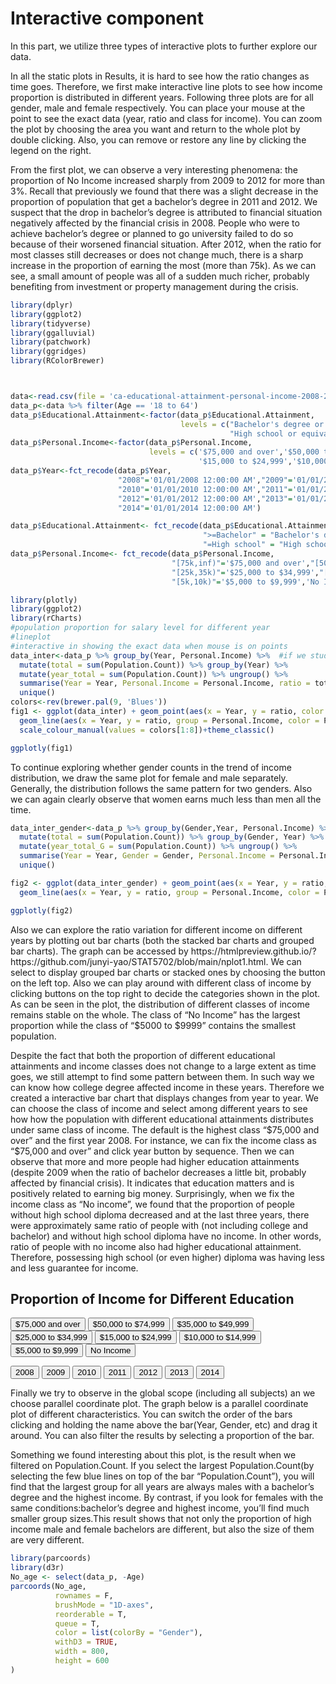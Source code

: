 # Interactive component

In this part, we utilize three types of interactive plots to further explore our data.

In all the static plots in Results, it is hard to see how the ratio changes as time goes. Therefore, we first make interactive line plots to see how income proportion is distributed in different years. 
Following three plots are for all gender, male and female respectively. You can place your mouse at the point to see the exact data (year, ratio and class for income). You can zoom the plot by choosing the area you want and return to the whole plot by double clicking. Also, you can remove or restore any line by clicking the legend on the right. 

From the first plot, we can observe a very interesting phenomena: the proportion of No Income increased sharply from 2009 to 2012 for more than 3%. Recall that previously we found that there was a slight decrease in the proportion of population that get a bachelor’s degree in 2011 and 2012. We suspect that the drop in bachelor's degree is attributed to financial situation negatively affected by the financial crisis in 2008. People who were to achieve bachelor's degree or planned to go university failed to do so because of their worsened financial situation. After 2012, when the ratio for most classes still decreases or does not change much, there is a sharp increase in the proportion of earning the most (more than 75k). As we can see, a small amount of people was all of a sudden much richer, probably benefiting from investment or property management during the crisis.

```r
library(dplyr)
library(ggplot2)
library(tidyverse)
library(ggalluvial)
library(patchwork)
library(ggridges)
library(RColorBrewer)



data<-read.csv(file = 'ca-educational-attainment-personal-income-2008-2014.csv', header = TRUE)
data_p<-data %>% filter(Age == '18 to 64')
data_p$Educational.Attainment<-factor(data_p$Educational.Attainment,
                                      levels = c("Bachelor's degree or higher","Some college, less than 4-yr degree",
                                                 "High school or equivalent","No high school diploma"))
data_p$Personal.Income<-factor(data_p$Personal.Income, 
                               levels = c('$75,000 and over','$50,000 to $74,999','$35,000 to $49,999','$25,000 to $34,999',
                                          '$15,000 to $24,999','$10,000 to $14,999','$5,000 to $9,999','No Income'))
data_p$Year<-fct_recode(data_p$Year,
                        "2008"='01/01/2008 12:00:00 AM',"2009"='01/01/2009 12:00:00 AM',
                        "2010"='01/01/2010 12:00:00 AM',"2011"='01/01/2011 12:00:00 AM',
                        "2012"='01/01/2012 12:00:00 AM',"2013"='01/01/2013 12:00:00 AM',
                        "2014"='01/01/2014 12:00:00 AM')

data_p$Educational.Attainment<- fct_recode(data_p$Educational.Attainment,
                                           ">=Bachelor" = "Bachelor's degree or higher","College (<4year)" = "Some college, less than 4-yr degree",
                                           "=High school" = "High school or equivalent","<High school" = "No high school diploma")
data_p$Personal.Income<- fct_recode(data_p$Personal.Income,
                                    "[75k,inf)"='$75,000 and over',"[50k,75k)"='$50,000 to $74,999',"[35k,50k)"='$35,000 to $49,999',
                                    "[25k,35k)"='$25,000 to $34,999',"[15k,25k)"='$15,000 to $24,999',"[10k,15k)"='$10,000 to $14,999',
                                    "[5k,10k)"='$5,000 to $9,999','No Income'='No Income')
```                                    



```r
library(plotly)
library(ggplot2)
library(rCharts)
#population proportion for salary level for different year
#lineplot
#interactive in showing the exact data when mouse is on points
data_inter<-data_p %>% group_by(Year, Personal.Income) %>%  #if we study gender, add Gender
  mutate(total = sum(Population.Count)) %>% group_by(Year) %>% 
  mutate(year_total = sum(Population.Count)) %>% ungroup() %>%
  summarise(Year = Year, Personal.Income = Personal.Income, ratio = total/year_total) %>% 
  unique()
colors<-rev(brewer.pal(9, 'Blues'))
fig1 <- ggplot(data_inter) + geom_point(aes(x = Year, y = ratio, color = Personal.Income))+
  geom_line(aes(x = Year, y = ratio, group = Personal.Income, color = Personal.Income))+
  scale_colour_manual(values = colors[1:8])+theme_classic()

ggplotly(fig1)
```
To continue exploring whether gender counts in the trend of income distribution, we draw the same plot for female and male separately. Generally, the distribution follows the same pattern for two genders. Also we can again clearly  observe that women earns much less than men all the time.
```r
data_inter_gender<-data_p %>% group_by(Gender,Year, Personal.Income) %>%  
  mutate(total = sum(Population.Count)) %>% group_by(Gender, Year) %>% 
  mutate(year_total_G = sum(Population.Count)) %>% ungroup() %>%
  summarise(Year = Year, Gender = Gender, Personal.Income = Personal.Income, ratio = total/year_total_G) %>% 
  unique()

fig2 <- ggplot(data_inter_gender) + geom_point(aes(x = Year, y = ratio, color = Personal.Income))+
  geom_line(aes(x = Year, y = ratio, group = Personal.Income, color = Personal.Income))+facet_grid(~Gender)+scale_colour_manual(values = colors[1:8])+theme_classic()

ggplotly(fig2)


```

Also we can explore the ratio variation for different income on different years by plotting out bar charts (both the stacked bar charts and grouped bar charts). The graph can be accessed by
https://htmlpreview.github.io/?https://github.com/junyi-yao/STAT5702/blob/main/nplot1.html. 
We can select to display grouped bar charts or stacked ones by choosing the button on the left top. Also we can play around with different class of income by clicking buttons on the top right to decide the categories shown in the plot. As can be seen in the plot, the distribution of different classes of income remains stable on the whole. The class of "No Income" has the largest proportion while the class of "$5000 to $9999" contains the smallest population. 

Despite the fact that both the proportion of different educational attainments and income classes does not change to a large extent as time goes, we still attempt to find some pattern between them. In such way we can know how college degree affected income in these years. Therefore we created a interactive bar chart that displays changes from year to year. We can choose the class of income and select among different years to see how how the population with different educational attainments distributes under same class of income. The default is the highest class "$75,000 and over" and the first year 2008. For instance, we can fix the income class as "\$75,000 and over" and click year button by sequence. Then we can observe that more and more people had higher education attainments (despite 2009 when the ratio of bachelor decreases a little bit, probably affected by financial crisis). It indicates that education matters and is positively related to earning big money. Surprisingly, when we fix the income class as "No income", we found that the proportion of people without high school diploma decreased and at the last three years, there were approximately same ratio of people with (not including college and bachelor) and without high school diploma have no income. In other words, ratio of people with no income also had higher educational attainment. Therefore,  possessing high school (or even higher) diploma was having less and less guarantee for income.

<script src="https://d3js.org/d3.v7.js"></script>
<div id='plot'>
 <h2> Proportion of Income for Different Education</h2>

  <p>
  <button class = 'income' type = "[75k,inf)"> $75,000 and over </button>
  <button class = 'income' type = "[50k,75k)"> $50,000 to $74,999 </button>
  <button class = 'income' type = "[35k,50k)"> $35,000 to $49,999 </button>
  <button class = 'income' type = "[25k,35k)"> $25,000 to $34,999 </button>
  <button class = 'income' type = "[15k,25k)"> $15,000 to $24,999 </button>
  <button class = 'income' type = "[10k,15k)"> $10,000 to $14,999 </button>
  <button class = 'income' type = "[5k,10k)"> $5,000 to $9,999 </button>
  <button class = 'income' type = "No Income"> No Income </button>
  </p>
  <p>
  <button class = 'year' type = '2008'> 2008 </button>
  <button class = 'year' type = '2009'> 2009 </button>
  <button class = 'year' type = '2010'> 2010 </button>
  <button class = 'year' type = '2011'> 2011 </button>
  <button class = 'year' type = '2012'> 2012 </button>
  <button class = 'year' type = '2013'> 2013 </button>
  <button class = 'year' type = '2014'> 2014 </button>
  </p> 

</div>



 
<script>
var w = 680;
  var h = 400;
  var margin = {top: 25, right: 25, bottom: 25, left: 120};
  var innerWidth = w - margin.left - margin.right;
  var innerHeight = h - margin.top - margin.bottom;
  var dur = 500;
  
  var svg = d3.select('div#plot').append('svg').attr('width', w).attr('height', h).attr('x','500')
  
  


  svg.append("rect")
      .attr("x", 0)
      .attr("y", 0)
      .attr("width", w)
      .attr("height", h)
      .attr("fill", "#F4F1FE");

  //bardata = d3.text('https://raw.githubusercontent.com/junyi-yao/5702-Final-Project/main/data.txt');
  
  bardata = [{'Year': 2008, 'Education': '<High school', 'Income': 'No Income', 'All Gender': 1001315, 'ratio': 0.35315368250573476}, {'Year': 2008, 'Education': '<High school', 'Income': '[5k,10k)', 'All Gender': 415772, 'ratio': 0.2652923453090883}, {'Year': 2008, 'Education': '<High school', 'Income': '[10k,15k)', 'All Gender': 546840, 'ratio': 0.3013583278591677}, {'Year': 2008, 'Education': '<High school', 'Income': '[15k,25k)', 'All Gender': 890812, 'ratio': 0.2720610669304577}, {'Year': 2008, 'Education': '<High school', 'Income': '[25k,35k)', 'All Gender': 427562, 'ratio': 0.16282431614183274}, {'Year': 2008, 'Education': '<High school', 'Income': '[35k,50k)', 'All Gender': 274360, 'ratio': 0.09259346756393728}, {'Year': 2008, 'Education': '<High school', 'Income': '[50k,75k)', 'All Gender': 124392, 'ratio': 0.04040075973902808}, {'Year': 2008, 'Education': '<High school', 'Income': '[75k,inf)', 'All Gender': 48524, 'ratio': 0.01526342973581848}, {'Year': 2008, 'Education': 'High school', 'Income': 'No Income', 'All Gender': 825431, 'ratio': 0.2911211729619462}, {'Year': 2008, 'Education': 'High school', 'Income': '[5k,10k)', 'All Gender': 429222, 'ratio': 0.273874409624163}, {'Year': 2008, 'Education': 'High school', 'Income': '[10k,15k)', 'All Gender': 471637, 'ratio': 0.2599146691473087}, {'Year': 2008, 'Education': 'High school', 'Income': '[15k,25k)', 'All Gender': 922006, 'ratio': 0.2815879625288878}, {'Year': 2008, 'Education': 'High school', 'Income': '[25k,35k)', 'All Gender': 726605, 'ratio': 0.27670598002216373}, {'Year': 2008, 'Education': 'High school', 'Income': '[35k,50k)', 'All Gender': 721793, 'ratio': 0.24359715969302007}, {'Year': 2008, 'Education': 'High school', 'Income': '[50k,75k)', 'All Gender': 555617, 'ratio': 0.1804565319628237}, {'Year': 2008, 'Education': 'High school', 'Income': '[75k,inf)', 'All Gender': 234454, 'ratio': 0.07374849878990986}, {'Year': 2008, 'Education': 'College (<4year)', 'Income': 'No Income', 'All Gender': 689385, 'ratio': 0.24313912346685704}, {'Year': 2008, 'Education': 'College (<4year)', 'Income': '[5k,10k)', 'All Gender': 538569, 'ratio': 0.3436456353981759}, {'Year': 2008, 'Education': 'College (<4year)', 'Income': '[10k,15k)', 'All Gender': 559411, 'ratio': 0.308286086507982}, {'Year': 2008, 'Education': 'College (<4year)', 'Income': '[15k,25k)', 'All Gender': 914253, 'ratio': 0.2792201346910142}, {'Year': 2008, 'Education': 'College (<4year)', 'Income': '[25k,35k)', 'All Gender': 915142, 'ratio': 0.3485047088437913}, {'Year': 2008, 'Education': 'College (<4year)', 'Income': '[35k,50k)', 'All Gender': 1076321, 'ratio': 0.36324644117905136}, {'Year': 2008, 'Education': 'College (<4year)', 'Income': '[50k,75k)', 'All Gender': 937518, 'ratio': 0.30449256760092397}, {'Year': 2008, 'Education': 'College (<4year)', 'Income': '[75k,inf)', 'All Gender': 658347, 'ratio': 0.20708583744717848}, {'Year': 2008, 'Education': '>=Bachelor', 'Income': 'No Income', 'All Gender': 319221, 'ratio': 0.11258602106546206}, {'Year': 2008, 'Education': '>=Bachelor', 'Income': '[5k,10k)', 'All Gender': 183659, 'ratio': 0.1171876096685728}, {'Year': 2008, 'Education': '>=Bachelor', 'Income': '[10k,15k)', 'All Gender': 236696, 'ratio': 0.1304409164855416}, {'Year': 2008, 'Education': '>=Bachelor', 'Income': '[15k,25k)', 'All Gender': 547238, 'ratio': 0.16713083584964034}, {'Year': 2008, 'Education': '>=Bachelor', 'Income': '[25k,35k)', 'All Gender': 556601, 'ratio': 0.21196499499221222}, {'Year': 2008, 'Education': '>=Bachelor', 'Income': '[35k,50k)', 'All Gender': 890586, 'ratio': 0.3005629315639913}, {'Year': 2008, 'Education': '>=Bachelor', 'Income': '[50k,75k)', 'All Gender': 1461425, 'ratio': 0.4746501406972243}, {'Year': 2008, 'Education': '>=Bachelor', 'Income': '[75k,inf)', 'All Gender': 2237777, 'ratio': 0.7039022340270932}, {'Year': 2009, 'Education': '<High school', 'Income': 'No Income', 'All Gender': 935103, 'ratio': 0.3485465532356467}, {'Year': 2009, 'Education': '<High school', 'Income': '[5k,10k)', 'All Gender': 477892, 'ratio': 0.2743228062562031}, {'Year': 2009, 'Education': '<High school', 'Income': '[10k,15k)', 'All Gender': 533520, 'ratio': 0.2887284841754581}, {'Year': 2009, 'Education': '<High school', 'Income': '[15k,25k)', 'All Gender': 894166, 'ratio': 0.26292372775450423}, {'Year': 2009, 'Education': '<High school', 'Income': '[25k,35k)', 'All Gender': 394233, 'ratio': 0.15434532639424764}, {'Year': 2009, 'Education': '<High school', 'Income': '[35k,50k)', 'All Gender': 277900, 'ratio': 0.09916050764185323}, {'Year': 2009, 'Education': '<High school', 'Income': '[50k,75k)', 'All Gender': 104514, 'ratio': 0.0351760654395847}, 
  {'Year': 2009, 'Education': '<High school', 'Income': '[75k,inf)', 'All Gender': 59746, 'ratio': 0.01861289014139267}, {'Year': 2009, 'Education': 'High school', 'Income': 'No Income', 'All Gender': 816873, 'ratio': 0.3044779757751418}, {'Year': 2009, 'Education': 'High school', 'Income': '[5k,10k)', 'All Gender': 451398, 'ratio': 0.2591145407297832}, {'Year': 2009, 'Education': 'High school', 'Income': '[10k,15k)', 'All Gender': 435132, 'ratio': 0.23548321108156287}, {'Year': 2009, 'Education': 'High school', 'Income': '[15k,25k)', 'All Gender': 953955, 'ratio': 0.28050429641705016}, {'Year': 2009, 'Education': 'High school', 'Income': '[25k,35k)', 'All Gender': 758802, 'ratio': 0.29707696301072695}, {'Year': 2009, 'Education': 'High school', 'Income': '[35k,50k)', 'All Gender': 715835, 'ratio': 0.2554248362281612}, {'Year': 2009, 'Education': 'High school', 'Income': '[50k,75k)', 'All Gender': 485547, 'ratio': 0.16341957102392055}, {'Year': 2009, 'Education': 'High school', 'Income': '[75k,inf)', 'All Gender': 248240, 'ratio': 0.07733511613663369}, {'Year': 2009, 'Education': 'College (<4year)', 'Income': 'No Income', 'All Gender': 599046, 'ratio': 0.2232860107705795}, {'Year': 2009, 'Education': 'College (<4year)', 'Income': '[5k,10k)', 'All Gender': 581674, 'ratio': 0.33389645360514647}, {'Year': 2009, 'Education': 'College (<4year)', 'Income': '[10k,15k)', 'All Gender': 658692, 'ratio': 0.3564686285397002}, {'Year': 2009, 'Education': 'College (<4year)', 'Income': '[15k,25k)', 'All Gender': 1039512, 'ratio': 0.3056617787810543}, {'Year': 2009, 'Education': 'College (<4year)', 'Income': '[25k,35k)', 'All Gender': 829863, 'ratio': 0.3248979045323693}, {'Year': 2009, 'Education': 'College (<4year)', 'Income': '[35k,50k)', 'All Gender': 946958, 'ratio': 0.33789433607597713}, {'Year': 2009, 'Education': 'College (<4year)', 'Income': '[50k,75k)', 'All Gender': 931319, 'ratio': 0.3134521508039936}, {'Year': 2009, 'Education': 'College (<4year)', 'Income': '[75k,inf)', 'All Gender': 721700, 'ratio': 0.22483384352162636}, {'Year': 2009, 'Education': '>=Bachelor', 'Income': 'No Income', 'All Gender': 331842, 'ratio': 0.12368946021863203}, {'Year': 2009, 'Education': '>=Bachelor', 'Income': '[5k,10k)', 'All Gender': 231115, 'ratio': 0.13266619940886723}, {'Year': 2009, 'Education': '>=Bachelor', 'Income': '[10k,15k)', 'All Gender': 220482, 'ratio': 0.11931967620327888}, {'Year': 2009, 'Education': '>=Bachelor', 'Income': '[15k,25k)', 'All Gender': 513224, 'ratio': 0.15091019704739128}, {'Year': 2009, 'Education': '>=Bachelor', 'Income': '[25k,35k)', 'All Gender': 571329, 'ratio': 0.22367980606265614}, {'Year': 2009, 'Education': '>=Bachelor', 'Income': '[35k,50k)', 'All Gender': 861834, 'ratio': 0.3075203200540084}, {'Year': 2009, 'Education': '>=Bachelor', 'Income': '[50k,75k)', 'All Gender': 1449788, 'ratio': 0.48795221273250117}, {'Year': 2009, 'Education': '>=Bachelor', 'Income': '[75k,inf)', 'All Gender': 2180240, 'ratio': 0.6792181502003473}, {'Year': 2010, 'Education': '<High school', 'Income': 'No Income', 'All Gender': 1036424, 'ratio': 0.3443219914134117}, {'Year': 2010, 'Education': '<High school', 'Income': '[5k,10k)', 'All Gender': 462633, 'ratio': 0.2645623281196656}, {'Year': 2010, 'Education': '<High school', 'Income': '[10k,15k)', 'All Gender': 548783, 'ratio': 0.28619086309452413}, {'Year': 2010, 'Education': '<High school', 'Income': '[15k,25k)', 'All Gender': 822990, 'ratio': 0.2510863506519935}, {'Year': 2010, 'Education': '<High school', 'Income': '[25k,35k)', 'All Gender': 352482, 'ratio': 0.13881851338849863}, {'Year': 2010, 'Education': '<High school', 'Income': '[35k,50k)', 'All Gender': 227751, 'ratio': 0.08237080769692595}, {'Year': 2010, 'Education': '<High school', 'Income': '[50k,75k)', 'All Gender': 112400, 'ratio': 0.04011241468528349}, {'Year': 2010, 'Education': '<High school', 'Income': '[75k,inf)', 'All Gender': 53304, 'ratio': 0.01708582015398522}, {'Year': 2010, 'Education': 'High school', 'Income': 'No Income', 'All Gender': 841820, 'ratio': 0.27967042331288955}, {'Year': 2010, 'Education': 'High school', 'Income': '[5k,10k)', 'All Gender': 443100, 'ratio': 0.25339214364263646}, {'Year': 2010, 'Education': 'High school', 'Income': '[10k,15k)', 'All Gender': 486085, 'ratio': 0.25349379570304065}, {'Year': 2010, 'Education': 'High school', 'Income': '[15k,25k)', 'All Gender': 969801, 'ratio': 0.2958769777866729}, {'Year': 2010, 'Education': 'High school', 'Income': '[25k,35k)', 'All Gender': 775662, 'ratio': 0.3054801258842994}, {'Year': 2010, 'Education': 'High school', 'Income': '[35k,50k)', 'All Gender': 695630, 'ratio': 0.2515888183068904}, 
  {'Year': 2010, 'Education': 'High school', 'Income': '[50k,75k)', 'All Gender': 475711, 'ratio': 0.16976794397109338}, {'Year': 2010, 'Education': 'High school', 'Income': '[75k,inf)', 'All Gender': 259572, 'ratio': 0.08320202065530262}, {'Year': 2010, 'Education': 'College (<4year)', 'Income': 'No Income', 'All Gender': 754067, 'ratio': 0.25051701919208463}, {'Year': 2010, 'Education': 'College (<4year)', 'Income': '[5k,10k)', 'All Gender': 594536, 'ratio': 0.33999266872651435}, {'Year': 2010, 'Education': 'College (<4year)', 'Income': '[10k,15k)', 'All Gender': 621606, 'ratio': 0.32416812773853193}, {'Year': 2010, 'Education': 'College (<4year)', 'Income': '[15k,25k)', 'All Gender': 924459, 'ratio': 0.2820435687400712}, {'Year': 2010, 'Education': 'College (<4year)', 'Income': '[25k,35k)', 'All Gender': 865336, 'ratio': 0.34079657146052805}, {'Year': 2010, 'Education': 'College (<4year)', 'Income': '[35k,50k)', 'All Gender': 917033, 'ratio': 0.33166374195825743}, {'Year': 2010, 'Education': 'College (<4year)', 'Income': '[50k,75k)', 'All Gender': 902553, 'ratio': 0.3220959093545077}, {'Year': 2010, 'Education': 'College (<4year)', 'Income': '[75k,inf)', 'All Gender': 626365, 'ratio': 0.2007721698324882}, {'Year': 2010, 'Education': '>=Bachelor', 'Income': 'No Income', 'All Gender': 377732, 'ratio': 0.12549056608161413}, {'Year': 2010, 'Education': '>=Bachelor', 'Income': '[5k,10k)', 'All Gender': 248404, 'ratio': 0.14205285951118363}, {'Year': 2010, 'Education': '>=Bachelor', 'Income': '[10k,15k)', 'All Gender': 261068, 'ratio': 0.13614721346390327}, {'Year': 2010, 'Education': '>=Bachelor', 'Income': '[15k,25k)', 'All Gender': 560467, 'ratio': 0.17099310282126248}, {'Year': 2010, 'Education': '>=Bachelor', 'Income': '[25k,35k)', 'All Gender': 545677, 'ratio': 0.21490478926667395}, {'Year': 2010, 'Education': '>=Bachelor', 'Income': '[35k,50k)', 'All Gender': 924534, 'ratio': 0.3343766320379262}, {'Year': 2010, 'Education': '>=Bachelor', 'Income': '[50k,75k)', 'All Gender': 1311461, 'ratio': 0.4680237319891154}, {'Year': 2010, 'Education': '>=Bachelor', 'Income': '[75k,inf)', 'All Gender': 2180539, 'ratio': 0.698939989358224}, {'Year': 2011, 'Education': '<High school', 'Income': 'No Income', 'All Gender': 1108286, 'ratio': 0.32866656307049563}, {'Year': 2011, 'Education': '<High school', 'Income': '[5k,10k)', 'All Gender': 424754, 'ratio': 0.24793728048490762}, {'Year': 2011, 'Education': '<High school', 'Income': '[10k,15k)', 'All Gender': 561879, 'ratio': 0.26934823344769515}, {'Year': 2011, 'Education': '<High school', 'Income': '[15k,25k)', 'All Gender': 848284, 'ratio': 0.257543060263116}, {'Year': 2011, 'Education': '<High school', 'Income': '[25k,35k)', 'All Gender': 387138, 'ratio': 0.15600828846167794}, {'Year': 2011, 'Education': '<High school', 'Income': '[35k,50k)', 'All Gender': 233826, 'ratio': 0.08513887417269181}, {'Year': 2011, 'Education': '<High school', 'Income': '[50k,75k)', 'All Gender': 119701, 'ratio': 0.04301837699524358}, {'Year': 2011, 'Education': '<High school', 'Income': '[75k,inf)', 'All Gender': 45503, 'ratio': 0.014598992126368244}, {'Year': 2011, 'Education': 'High school', 'Income': 'No Income', 'All Gender': 1026203, 'ratio': 0.30432452726338854}, {'Year': 2011, 'Education': 'High school', 'Income': '[5k,10k)', 'All Gender': 470980, 'ratio': 0.2749203076669832}, {'Year': 2011, 'Education': 'High school', 'Income': '[10k,15k)', 'All Gender': 569799, 'ratio': 0.27314484803714545}, {'Year': 2011, 'Education': 'High school', 'Income': '[15k,25k)', 'All Gender': 945572, 'ratio': 0.28708016015758303}, {'Year': 2011, 'Education': 'High school', 'Income': '[25k,35k)', 'All Gender': 745295, 'ratio': 0.3003378571699143}, {'Year': 2011, 'Education': 'High school', 'Income': '[35k,50k)', 'All Gender': 789479, 'ratio': 0.28745885078213096}, {'Year': 2011, 'Education': 'High school', 'Income': '[50k,75k)', 'All Gender': 527836, 'ratio': 0.1896947230153582}, {'Year': 2011, 'Education': 'High school', 'Income': '[75k,inf)', 'All Gender': 239528, 'ratio': 0.07684916128705213}, {'Year': 2011, 'Education': 'College (<4year)', 'Income': 'No Income', 'All Gender': 857588, 'ratio': 0.2543210872378612}, {'Year': 2011, 'Education': 'College (<4year)', 'Income': '[5k,10k)', 'All Gender': 598880, 'ratio': 0.3495780582096966}, {'Year': 2011, 'Education': 'College (<4year)', 'Income': '[10k,15k)', 'All Gender': 657090, 'ratio': 0.3149895808815528}, {'Year': 2011, 'Education': 'College (<4year)', 'Income': '[15k,25k)', 'All Gender': 955171, 'ratio': 0.2899944622491769}, {'Year': 2011, 'Education': 'College (<4year)', 'Income': '[25k,35k)', 'All Gender': 814022, 'ratio': 0.3280333601717011}, 
  {'Year': 2011, 'Education': 'College (<4year)', 'Income': '[35k,50k)', 'All Gender': 907655, 'ratio': 0.3304881614414761}, {'Year': 2011, 'Education': 'College (<4year)', 'Income': '[50k,75k)', 'All Gender': 813670, 'ratio': 0.29241829900936367}, {'Year': 2011, 'Education': 'College (<4year)', 'Income': '[75k,inf)', 'All Gender': 657554, 'ratio': 0.2109668740228544}, {'Year': 2011, 'Education': '>=Bachelor', 'Income': 'No Income', 'All Gender': 379991, 'ratio': 0.1126878224282547}, {'Year': 2011, 'Education': '>=Bachelor', 'Income': '[5k,10k)', 'All Gender': 218537, 'ratio': 0.12756435363841248}, {'Year': 2011, 'Education': '>=Bachelor', 'Income': '[10k,15k)', 'All Gender': 297301, 'ratio': 0.14251733763360655}, {'Year': 2011, 'Education': '>=Bachelor', 'Income': '[15k,25k)', 'All Gender': 544729, 'ratio': 0.16538231733012404}, {'Year': 2011, 'Education': '>=Bachelor', 'Income': '[25k,35k)', 'All Gender': 535067, 'ratio': 0.2156204941967067}, {'Year': 2011, 'Education': '>=Bachelor', 'Income': '[35k,50k)', 'All Gender': 815447, 'ratio': 0.2969141136037011}, {'Year': 2011, 'Education': '>=Bachelor', 'Income': '[50k,75k)', 'All Gender': 1321348, 'ratio': 0.4748686009800345}, {'Year': 2011, 'Education': '>=Bachelor', 'Income': '[75k,inf)', 'All Gender': 2174274, 'ratio': 0.6975849725637252}, {'Year': 2012, 'Education': '<High school', 'Income': 'No Income', 'All Gender': 1076972, 'ratio': 0.3068301541256196}, {'Year': 2012, 'Education': '<High school', 'Income': '[5k,10k)', 'All Gender': 514192, 'ratio': 0.2618641534378735}, {'Year': 2012, 'Education': '<High school', 'Income': '[10k,15k)', 'All Gender': 546307, 'ratio': 0.2755412022884304}, {'Year': 2012, 'Education': '<High school', 'Income': '[15k,25k)', 'All Gender': 814110, 'ratio': 0.2392259295272165}, {'Year': 2012, 'Education': '<High school', 'Income': '[25k,35k)', 'All Gender': 383257, 'ratio': 0.1553036074353106}, {'Year': 2012, 'Education': '<High school', 'Income': '[35k,50k)', 'All Gender': 252313, 'ratio': 0.09222967551667706}, {'Year': 2012, 'Education': '<High school', 'Income': '[50k,75k)', 'All Gender': 93525, 'ratio': 0.035430820210702096}, {'Year': 2012, 'Education': '<High school', 'Income': '[75k,inf)', 'All Gender': 41304, 'ratio': 0.012573715017711087}, {'Year': 2012, 'Education': 'High school', 'Income': 'No Income', 'All Gender': 1023061, 'ratio': 0.29147086861117144}, {'Year': 2012, 'Education': 'High school', 'Income': '[5k,10k)', 'All Gender': 513181, 'ratio': 0.26134927833455474}, {'Year': 2012, 'Education': 'High school', 'Income': '[10k,15k)', 'All Gender': 577674, 'ratio': 0.29136179564011944}, {'Year': 2012, 'Education': 'High school', 'Income': '[15k,25k)', 'All Gender': 1011561, 'ratio': 0.2972468345782273}, {'Year': 2012, 'Education': 'High school', 'Income': '[25k,35k)', 'All Gender': 721112, 'ratio': 0.29220939203952356}, {'Year': 2012, 'Education': 'High school', 'Income': '[35k,50k)', 'All Gender': 685403, 'ratio': 0.2505399891728013}, {'Year': 2012, 'Education': 'High school', 'Income': '[50k,75k)', 'All Gender': 519859, 'ratio': 0.1969423230571011}, {'Year': 2012, 'Education': 'High school', 'Income': '[75k,inf)', 'All Gender': 223971, 'ratio': 0.06818098794866768}, {'Year': 2012, 'Education': 'College (<4year)', 'Income': 'No Income', 'All Gender': 929698, 'ratio': 0.26487167784332394}, {'Year': 2012, 'Education': 'College (<4year)', 'Income': '[5k,10k)', 'All Gender': 670172, 'ratio': 0.34130057145534465}, {'Year': 2012, 'Education': 'College (<4year)', 'Income': '[10k,15k)', 'All Gender': 618840, 'ratio': 0.3121247167328485}, {'Year': 2012, 'Education': 'College (<4year)', 'Income': '[15k,25k)', 'All Gender': 1067564, 'ratio': 0.31370329590570484}, {'Year': 2012, 'Education': 'College (<4year)', 'Income': '[25k,35k)', 'All Gender': 823203, 'ratio': 0.3335787619053794}, {'Year': 2012, 'Education': 'College (<4year)', 'Income': '[35k,50k)', 'All Gender': 909919, 'ratio': 0.33260883948294095}, {'Year': 2012, 'Education': 'College (<4year)', 'Income': '[50k,75k)', 'All Gender': 789324, 'ratio': 0.29902589395340523}, {'Year': 2012, 'Education': 'College (<4year)', 'Income': '[75k,inf)', 'All Gender': 677995, 'ratio': 0.20639443912049749}, {'Year': 2012, 'Education': '>=Bachelor', 'Income': 'No Income', 'All Gender': 480263, 'ratio': 0.13682729941988506}, {'Year': 2012, 'Education': '>=Bachelor', 'Income': '[5k,10k)', 'All Gender': 266038, 'ratio': 0.13548599677222709}, {'Year': 2012, 'Education': '>=Bachelor', 'Income': '[10k,15k)', 'All Gender': 239848, 'ratio': 0.12097228533860166}, {'Year': 2012, 'Education': '>=Bachelor', 'Income': '[15k,25k)', 'All Gender': 509866, 'ratio': 0.14982393998885135}, 
  {'Year': 2012, 'Education': '>=Bachelor', 'Income': '[25k,35k)', 'All Gender': 540220, 'ratio': 0.21890823861978642}, {'Year': 2012, 'Education': '>=Bachelor', 'Income': '[35k,50k)', 'All Gender': 888068, 'ratio': 0.3246214958275807}, {'Year': 2012, 'Education': '>=Bachelor', 'Income': '[50k,75k)', 'All Gender': 1236943, 'ratio': 0.4686009627787916}, {'Year': 2012, 'Education': '>=Bachelor', 'Income': '[75k,inf)', 'All Gender': 2341678, 'ratio': 0.7128508579131237}, {'Year': 2013, 'Education': '<High school', 'Income': 'No Income', 'All Gender': 986257, 'ratio': 0.2921946872346565}, {'Year': 2013, 'Education': '<High school', 'Income': '[5k,10k)', 'All Gender': 435418, 'ratio': 0.24569681566616408}, {'Year': 2013, 'Education': '<High school', 'Income': '[10k,15k)', 'All Gender': 477953, 'ratio': 0.24384697760723817}, {'Year': 2013, 'Education': '<High school', 'Income': '[15k,25k)', 'All Gender': 757252, 'ratio': 0.2244997426672011}, {'Year': 2013, 'Education': '<High school', 'Income': '[25k,35k)', 'All Gender': 387061, 'ratio': 0.1472307110617123}, {'Year': 2013, 'Education': '<High school', 'Income': '[35k,50k)', 'All Gender': 216280, 'ratio': 0.07729967240207267}, {'Year': 2013, 'Education': '<High school', 'Income': '[50k,75k)', 'All Gender': 102225, 'ratio': 0.03792694948601517}, {'Year': 2013, 'Education': '<High school', 'Income': '[75k,inf)', 'All Gender': 34646, 'ratio': 0.009669720678873226}, {'Year': 2013, 'Education': 'High school', 'Income': 'No Income', 'All Gender': 1037730, 'ratio': 0.30744440118956834}, {'Year': 2013, 'Education': 'High school', 'Income': '[5k,10k)', 'All Gender': 430671, 'ratio': 0.24301818780978865}, {'Year': 2013, 'Education': 'High school', 'Income': '[10k,15k)', 'All Gender': 524377, 'ratio': 0.26753205142922154}, {'Year': 2013, 'Education': 'High school', 'Income': '[15k,25k)', 'All Gender': 892465, 'ratio': 0.2645858483562719}, {'Year': 2013, 'Education': 'High school', 'Income': '[25k,35k)', 'All Gender': 732597, 'ratio': 0.27866609457340635}, {'Year': 2013, 'Education': 'High school', 'Income': '[35k,50k)', 'All Gender': 694888, 'ratio': 0.2483568279828531}, {'Year': 2013, 'Education': 'High school', 'Income': '[50k,75k)', 'All Gender': 468989, 'ratio': 0.17400168366345578}, {'Year': 2013, 'Education': 'High school', 'Income': '[75k,inf)', 'All Gender': 296528, 'ratio': 0.0827611537685424}, {'Year': 2013, 'Education': 'College (<4year)', 'Income': 'No Income', 'All Gender': 887832, 'ratio': 0.26303467915251255}, {'Year': 2013, 'Education': 'College (<4year)', 'Income': '[5k,10k)', 'All Gender': 638696, 'ratio': 0.36040212710249997}, {'Year': 2013, 'Education': 'College (<4year)', 'Income': '[10k,15k)', 'All Gender': 671792, 'ratio': 0.34274175239138943}, {'Year': 2013, 'Education': 'College (<4year)', 'Income': '[15k,25k)', 'All Gender': 1120495, 'ratio': 0.3321890720128643}, {'Year': 2013, 'Education': 'College (<4year)', 'Income': '[25k,35k)', 'All Gender': 885982, 'ratio': 0.3370108583605116}, {'Year': 2013, 'Education': 'College (<4year)', 'Income': '[35k,50k)', 'All Gender': 971233, 'ratio': 0.34712406475902646}, {'Year': 2013, 'Education': 'College (<4year)', 'Income': '[50k,75k)', 'All Gender': 849227, 'ratio': 0.31507546618889903}, {'Year': 2013, 'Education': 'College (<4year)', 'Income': '[75k,inf)', 'All Gender': 691589, 'ratio': 0.19302293062925752}, {'Year': 2013, 'Education': '>=Bachelor', 'Income': 'No Income', 'All Gender': 463523, 'ratio': 0.13732623242326258}, {'Year': 2013, 'Education': '>=Bachelor', 'Income': '[5k,10k)', 'All Gender': 267391, 'ratio': 0.1508828694215473}, {'Year': 2013, 'Education': '>=Bachelor', 'Income': '[10k,15k)', 'All Gender': 285931, 'ratio': 0.14587921857215086}, {'Year': 2013, 'Education': '>=Bachelor', 'Income': '[15k,25k)', 'All Gender': 602852, 'ratio': 0.17872533696366272}, {'Year': 2013, 'Education': '>=Bachelor', 'Income': '[25k,35k)', 'All Gender': 623302, 'ratio': 0.23709233600436982}, {'Year': 2013, 'Education': '>=Bachelor', 'Income': '[35k,50k)', 'All Gender': 915541, 'ratio': 0.32721943485604776}, {'Year': 2013, 'Education': '>=Bachelor', 'Income': '[50k,75k)', 'All Gender': 1274872, 'ratio': 0.47299590066163}, {'Year': 2013, 'Education': '>=Bachelor', 'Income': '[75k,inf)', 'All Gender': 2560174, 'ratio': 0.7145461949233268}, {'Year': 2014, 'Education': '<High school', 'Income': 'No Income', 'All Gender': 1099991, 'ratio': 0.30208760722138095}, {'Year': 2014, 'Education': '<High school', 'Income': '[5k,10k)', 'All Gender': 398455, 'ratio': 0.22157401491303141}, 
  {'Year': 2014, 'Education': '<High school', 'Income': '[10k,15k)', 'All Gender': 421796, 'ratio': 0.22502471400837476}, {'Year': 2014, 'Education': '<High school', 'Income': '[15k,25k)', 'All Gender': 738103, 'ratio': 0.22108788215084296}, {'Year': 2014, 'Education': '<High school', 'Income': '[25k,35k)', 'All Gender': 408849, 'ratio': 0.15403705413067845}, {'Year': 2014, 'Education': '<High school', 'Income': '[35k,50k)', 'All Gender': 238106, 'ratio': 0.08643144064984933}, {'Year': 2014, 'Education': '<High school', 'Income': '[50k,75k)', 'All Gender': 119281, 'ratio': 0.044501276864044294}, {'Year': 2014, 'Education': '<High school', 'Income': '[75k,inf)', 'All Gender': 56792, 'ratio': 0.015911087079245854}, {'Year': 2014, 'Education': 'High school', 'Income': 'No Income', 'All Gender': 1075498, 'ratio': 0.29536115967437987}, {'Year': 2014, 'Education': 'High school', 'Income': '[5k,10k)', 'All Gender': 505102, 'ratio': 0.280878588750554}, {'Year': 2014, 'Education': 'High school', 'Income': '[10k,15k)', 'All Gender': 473189, 'ratio': 0.25244245890645917}, {'Year': 2014, 'Education': 'High school', 'Income': '[15k,25k)', 'All Gender': 974012, 'ratio': 0.29175094840355187}, {'Year': 2014, 'Education': 'High school', 'Income': '[25k,35k)', 'All Gender': 786774, 'ratio': 0.29642324972449585}, {'Year': 2014, 'Education': 'High school', 'Income': '[35k,50k)', 'All Gender': 663369, 'ratio': 0.2408000569177169}, {'Year': 2014, 'Education': 'High school', 'Income': '[50k,75k)', 'All Gender': 451100, 'ratio': 0.1682960906881262}, {'Year': 2014, 'Education': 'High school', 'Income': '[75k,inf)', 'All Gender': 279890, 'ratio': 0.07841516697087833}, {'Year': 2014, 'Education': 'College (<4year)', 'Income': 'No Income', 'All Gender': 925063, 'ratio': 0.2540475951158076}, {'Year': 2014, 'Education': 'College (<4year)', 'Income': '[5k,10k)', 'All Gender': 659280, 'ratio': 0.3666143392650697}, {'Year': 2014, 'Education': 'College (<4year)', 'Income': '[10k,15k)', 'All Gender': 668055, 'ratio': 0.35640187511703475}, {'Year': 2014, 'Education': 'College (<4year)', 'Income': '[15k,25k)', 'All Gender': 1039692, 'ratio': 0.3114244250046054}, {'Year': 2014, 'Education': 'College (<4year)', 'Income': '[25k,35k)', 'All Gender': 899202, 'ratio': 0.33878137686141907}, {'Year': 2014, 'Education': 'College (<4year)', 'Income': '[35k,50k)', 'All Gender': 964828, 'ratio': 0.3502283605592166}, {'Year': 2014, 'Education': 'College (<4year)', 'Income': '[50k,75k)', 'All Gender': 767541, 'ratio': 0.2863536904075705}, {'Year': 2014, 'Education': 'College (<4year)', 'Income': '[75k,inf)', 'All Gender': 650766, 'ratio': 0.18232135677934405}, {'Year': 2014, 'Education': '>=Bachelor', 'Income': 'No Income', 'All Gender': 540746, 'ratio': 0.1485036379884316}, {'Year': 2014, 'Education': '>=Bachelor', 'Income': '[5k,10k)', 'All Gender': 235456, 'ratio': 0.1309330570713449}, {'Year': 2014, 'Education': '>=Bachelor', 'Income': '[10k,15k)', 'All Gender': 311403, 'ratio': 0.16613095196813132}, {'Year': 2014, 'Education': '>=Bachelor', 'Income': '[15k,25k)', 'All Gender': 586698, 'ratio': 0.1757367444409998}, {'Year': 2014, 'Education': '>=Bachelor', 'Income': '[25k,35k)', 'All Gender': 559400, 'ratio': 0.21075831928340663}, {'Year': 2014, 'Education': '>=Bachelor', 'Income': '[35k,50k)', 'All Gender': 888551, 'ratio': 0.3225401418732172}, {'Year': 2014, 'Education': '>=Bachelor', 'Income': '[50k,75k)', 'All Gender': 1342473, 'ratio': 0.500848942040259}, {'Year': 2014, 'Education': '>=Bachelor', 'Income': '[75k,inf)', 'All Gender': 2581887, 'ratio': 0.7233523891705318}];
  
  //console.log(bardata);
  
  var datainuse = bardata.filter(d=>d.Year==2008).filter(d=>d.Income=='[75k,inf)')
  
  var xScale = d3.scaleLinear()
      .domain([0, 1])
      .range([0,innerWidth]);
      
  var yScale = d3.scaleBand()
      .domain(['>=Bachelor','College (<4year)','High school','<High school'])
      //d3.range(bardata2008.length))
      .range([0, innerHeight])
      .paddingInner(.1);
      
  var xAxis = d3.axisBottom()
      .scale(xScale);

  var yAxis = d3.axisLeft()
      .scale(yScale);

  //global variable
  var year = 2008
  var income = '[75k,inf)'
  
  var bar = svg.append("g")
      .attr("id", "column")
      .attr("transform", `translate (${margin.left}, ${margin.top})`)
      .selectAll("rect")
      .data(datainuse);
      
  bar.enter().append("rect")
      .attr("class", "bar")
      .attr("x", 0)
      .attr("y", d => yScale(d.Education))
      .attr("width", d =>  xScale(d.ratio))
      .attr("height",  yScale.bandwidth())
      .attr("fill", '#F29852')


    d3.selectAll('button.year').on('click', update_year)
    d3.selectAll('button.income').on('click', update_income)
    function update_year(){
      year =  d3.select(this).attr('type');//d3.pointer(event)[0];
      newdata = bardata.filter(d=>d.Year==year).filter(d=>d.Income==income);
      svg.selectAll('.bar').data(newdata).transition().duration(dur).attr('width', d => xScale(d.ratio));
      datainuse = newdata

    }
    
    function update_income(){
      income =  d3.select(this).attr('type');//d3.pointer(event)[0];
      newdata = bardata.filter(d=>d.Year==year).filter(d=>d.Income==income);
      svg.selectAll('.bar').data(newdata).transition().duration(dur).attr('width', d => xScale(d.ratio));
      datainuse = newdata
    }
  
  svg.append("g")
      .attr("class", "xAxis")
      .attr("transform", `translate (${margin.left}, ${h - margin.bottom})`)
      .call(xAxis);

  svg.append("g")
      .attr("class", "yAxis")
      .attr("transform", `translate (${margin.left}, ${margin.top})`)
      .call(yAxis);
  
  
  
	</script>
  
Finally we try to observe in the global scope (including all subjects) an we choose parallel coordinate plot.
The graph below is a parallel coordinate plot of different characteristics. You can switch the order of the bars clicking and holding the name above the bar(Year, Gender, etc) and drag it around. You can also filter the results by selecting a proportion of the bar. 


Something we found interesting about this plot, is the result when we filtered on Population.Count. If you select the largest Population.Count(by selecting the few blue lines on top of the bar "Population.Count"), you will find that the largest group for all years are always males with a bachelor's degree and the highest income. By contrast, if you look for females with the same conditions:bachelor's degree and highest income, you'll find much smaller group sizes.This result shows that not only the proportion of high income male and female bachelors are different, but also the size of them are very different.


```r
library(parcoords)
library(d3r)
No_age <- select(data_p, -Age)
parcoords(No_age,
          rownames = F,
          brushMode = "1D-axes",
          reorderable = T,
          queue = T,
          color = list(colorBy = "Gender"),
          withD3 = TRUE,
          width = 800,
          height = 600
)
```


